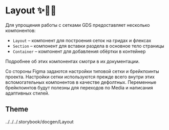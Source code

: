 

<Meta title="Dev / Emotion / Layout" />

# Layout ✨🧱🤖

Для упрощения работы с сетками GDS предоставляет несколько компонентов:

-   `Layout` – компонент для построения сеток на гридах и флексах
-   `Section` – компонент для вставки раздела в основное тело страницы
-   `Container` – компонент для добавления обёртки в контейнер

Подробнее об этих компонентах смотри в их документации.

Со стороны Figma задаются настройки типовой сетки и брейкпоинты проекта. Настройки сетки используются прежде всего внутри этих вспомогательных компонентов в качестве дефолтных. Переменные брейкпоинтов будут полезны для переходов по Media и написания адаптивных стилей.

## Theme

<Props of={LayoutTheme} />
../../../.storybook/docgen/Layout
